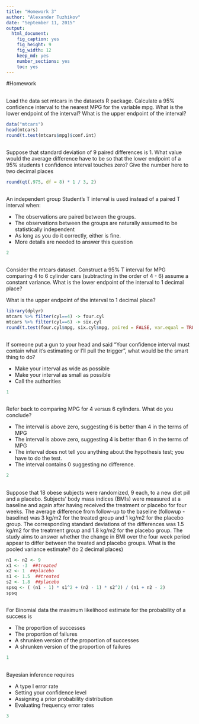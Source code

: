 ```yaml
---
title: "Homework 3"
author: "Alexander Tuzhikov"
date: "September 11, 2015"
output: 
  html_document: 
    fig_caption: yes
    fig_height: 9
    fig_width: 12
    keep_md: yes
    number_sections: yes
    toc: yes
---
```


#Homework

##
Load the data set mtcars in the datasets R package. Calculate a 95% confidence interval to the nearest MPG for the variable mpg.
What is the lower endpoint of the interval?
What is the upper endpoint of the interval?

```r
data("mtcars")
head(mtcars)
round(t.test(mtcars$mpg)$conf.int)
```

##
Suppose that standard deviation of 9 paired differences is 1. What value would the average difference have to be so that the lower endpoint of a 95% students t confidence interval touches zero?
Give the number here to two decimal places

```r
round(qt(.975, df = 8) * 1 / 3, 2)
```

##
An independent group Student's T interval is used instead of a paired T interval when:  

* The observations are paired between the groups.
* The observations between the groups are naturally assumed to be statistically independent
* As long as you do it correctly, either is fine.
* More details are needed to answer this question

```r
2
```

##

Consider the mtcars dataset. Construct a 95% T interval for MPG comparing 4 to 6 cylinder cars (subtracting in the order of 4 - 6) assume a constant variance.
What is the lower endpoint of the interval to 1 decimal place?

What is the upper endpoint of the interval to 1 decimal place?

```r
library(dplyr)
mtcars %>% filter(cyl==4) -> four.cyl
mtcars %>% filter(cyl==6) -> six.cyl
round(t.test(four.cyl$mpg, six.cyl$mpg, paired = FALSE, var.equal = TRUE)$conf.int,1)
```

##

If someone put a gun to your head and said "Your confidence interval must contain what it's estimating or I'll pull the trigger", what would be the smart thing to do?

* Make your interval as wide as possible
* Make your interval as small as possible
* Call the authorities

```r
1
```

##

Refer back to comparing MPG for 4 versus 6 cylinders. What do you conclude?

* The interval is above zero, suggesting 6 is better than 4 in the terms of MPG
* The interval is above zero, suggesting 4 is better than 6 in the terms of MPG
* The interval does not tell you anything about the hypothesis test; you have to do the test.
* The interval contains 0 suggesting no difference.

```r
2
```

##

Suppose that 18 obese subjects were randomized, 9 each, to a new diet pill and a placebo. Subjects' body mass indices (BMIs) were measured at a baseline and again after having received the treatment or placebo for four weeks. The average difference from follow-up to the baseline (followup - baseline) was 3 kg/m2 for the treated group and 1 kg/m2 for the placebo group. The corresponding standard deviations of the differences was 1.5 kg/m2 for the treatment group and 1.8 kg/m2 for the placebo group. The study aims to answer whether the change in BMI over the four week period appear to differ between the treated and placebo groups.
What is the pooled variance estimate? (to 2 decimal places)

```r
n1 <- n2 <- 9
x1 <- -3  ##treated
x2 <- 1  ##placebo
s1 <- 1.5  ##treated
s2 <- 1.8  ##placebo
spsq <- ( (n1 - 1) * s1^2 + (n2 - 1) * s2^2) / (n1 + n2 - 2)
spsq
```

##

For Binomial data the maximum likelihood estimate for the probability of a success is

* The proportion of successes
* The proportion of failures
* A shrunken version of the proportion of successes
* A shrunken version of the proportion of failures

```r
1
```

##

Bayesian inference requires

* A type I error rate
* Setting your confidence level
* Assigning a prior probability distribution
* Evaluating frequency error rates

```r
3
```